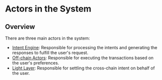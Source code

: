 # Actors in the System

## Overview

There are three main actors in the system:

- [Intent Engine](/features/intent-engine): Responsible for processing the intents and generating the responses to fulfill the user's request.
- [Off-chain Actors](/features/off-chain-actors): Responsible for executing the transactions based on the user's preferences.
- [Light Layer](/features/light-layer): Responsible for settling the cross-chain intent on behalf of the user.
